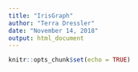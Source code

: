 ```yaml
---
title: "IrisGraph"
author: "Terra Dressler"
date: "November 14, 2018"
output: html_document
---
```


```r
knitr::opts_chunk$set(echo = TRUE)
```

